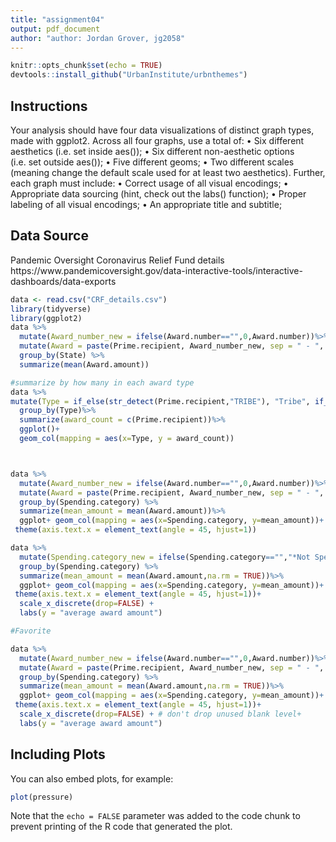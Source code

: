 ```yaml
---
title: "assignment04"
output: pdf_document
author: "author: Jordan Grover, jg2058"
---
```


```r
knitr::opts_chunk$set(echo = TRUE)
devtools::install_github("UrbanInstitute/urbnthemes")

```

## Instructions

Your analysis should have four data visualizations of distinct graph types, made with ggplot2. Across all
four graphs, use a total of:
• Six different aesthetics (i.e. set inside aes());
• Six different non-aesthetic options (i.e. set outside aes());
• Five different geoms;
• Two different scales (meaning change the default scale used for at least two aesthetics).
Further, each graph must include:
• Correct usage of all visual encodings;
• Appropriate data sourcing (hint, check out the labs() function);
• Proper labeling of all visual encodings;
• An appropriate title and subtitle;

## Data Source

Pandemic Oversight Coronavirus Relief Fund details
https://www.pandemicoversight.gov/data-interactive-tools/interactive-dashboards/data-exports


```r
data <- read.csv("CRF_details.csv")
library(tidyverse)
library(ggplot2)
data %>%
  mutate(Award_number_new = ifelse(Award.number=="",0,Award.number))%>%
  mutate(Award = paste(Prime.recipient, Award_number_new, sep = " - ", collapse = NULL)) %>%
  group_by(State) %>%
  summarize(mean(Award.amount))

#summarize by how many in each award type
data %>%
mutate(Type = if_else(str_detect(Prime.recipient,"TRIBE"), "Tribe", if_else(str_detect(Prime.recipient,"COUNTY"),"COUNTY",if_else(str_detect(Prime.recipient,"STATE"),"STATE","Other"))))%>%
  group_by(Type)%>%
  summarize(award_count = c(Prime.recipient))%>%
  ggplot()+
  geom_col(mapping = aes(x=Type, y = award_count))



data %>%
  mutate(Award_number_new = ifelse(Award.number=="",0,Award.number))%>%
  mutate(Award = paste(Prime.recipient, Award_number_new, sep = " - ", collapse = NULL)) %>%
  group_by(Spending.category) %>%
  summarize(mean_amount = mean(Award.amount))%>%
  ggplot+ geom_col(mapping = aes(x=Spending.category, y=mean_amount))+
 theme(axis.text.x = element_text(angle = 45, hjust=1))

data %>%
  mutate(Spending.category_new = ifelse(Spending.category=="","*Not Specified",Spending.category))%>%
  group_by(Spending.category) %>%
  summarize(mean_amount = mean(Award.amount,na.rm = TRUE))%>%
  ggplot+ geom_col(mapping = aes(x=Spending.category, y=mean_amount))+
 theme(axis.text.x = element_text(angle = 45, hjust=1))+
  scale_x_discrete(drop=FALSE) + 
  labs(y = "average award amount")

#Favorite

data %>%
  mutate(Award_number_new = ifelse(Award.number=="",0,Award.number))%>%
  mutate(Award = paste(Prime.recipient, Award_number_new, sep = " - ", collapse = NULL)) %>%
  group_by(Spending.category) %>%
  summarize(mean_amount = mean(Award.amount,na.rm = TRUE))%>%
  ggplot+ geom_col(mapping = aes(x=Spending.category, y=mean_amount))+
 theme(axis.text.x = element_text(angle = 45, hjust=1))+
  scale_x_discrete(drop=FALSE) + # don't drop unused blank level+
  labs(y = "average award amount")

```

## Including Plots

You can also embed plots, for example:

```r
plot(pressure)
```

Note that the `echo = FALSE` parameter was added to the code chunk to prevent printing of the R code that generated the plot.
